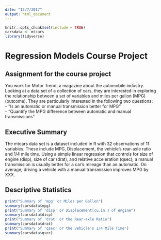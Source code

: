 ```yaml
---
date: "12/7/2017"
output: html_document
---
```


```r
knitr::opts_chunk$set(include = TRUE)
carsdata <- mtcars
library(tidyverse)
```

# Regression Models Course Project

## Assignment for the course project
You work for Motor Trend, a magazine about the automobile industry. Looking at a data set of a collection of cars, they are interested in exploring the relationship between a set of variables and miles per gallon (MPG) (outcome). They are particularly interested in the following two questions: <br>
- “Is an automatic or manual transmission better for MPG”  
- "Quantify the MPG difference between automatic and manual transmissions"  

## Executive Summary
The mtcars data set is a dataset included in R with 32 observations of 11 variables. These include MPG, Displacement, the vehicle's rear-axle ratio and 1/4 mile time. Using a simple linear regression that controls for size of engine (disp), size of car (drat), and relative acceleration (qsec), a manual transmission is usually better for a car's mileage than an automatic. On average, driving a vehicle with a manual transmission improves MPG by XXX.

## Descriptive Statistics
```r
print("Summary of 'mpg' or Miles per Gallon")
summary(carsdata$mpg)
print("Summary of 'disp' or Displacement(cu.in.) of engine")
summary(carsdata$disp)
print("Summary of 'drat' or the Rear-axle Ratio")
summary(carsdata$drat)
print("Summary of 'qsec' or the vehicle's 1/4 Mile Time")
summary(carsdata$qsec)
```

